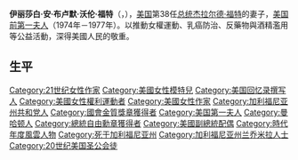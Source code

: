 {{Expand language|1=en|time=2021-04-17T18:36:26+00:00}}
{{Infobox Officeholder
| name = 贝蒂·福特<br />Betty Ford
| image = Betty Ford, official White House photo color, 1974.jpg
| imagesize   = 245px
| caption = 贝蒂·福特，白宮1974年官方彩色照片
| birth_date  = {{Birth date|mf=yes|1918|4|8}}
| birth_place = {{US}}[[伊利諾伊州|伊利諾伊州]][[芝加哥|芝加哥]]
| death_date  = {{death date and age|2011|7|8|1918|4|8|mf=yes}}
| death_place = {{US}}[[加利福尼亞州|加利福尼亞州]][[蘭喬默拉日|蘭喬默拉日]]{{link-en|艾森豪威爾醫療中心|Eisenhower Medical Center|}}
| occupation = [[美國第一夫人|美國第一夫人]]<br />[[行動主義|活動家]]<br />[[女權主義|女權主義者]]<br />[[企業家|企業家]]<br />[[舞蹈員|舞蹈員]]<br />[[模特兒|模特兒]] 
| office1=[[美國第一夫人|美國第一夫人]]
| president1=[[傑拉爾德·福特|傑拉爾德·福特]]
| term_start1={{start date|1974|8|9}}
| term_end1= 1977年1月20日
| predecessor1= [[帕特·尼克遜|帕特·尼克遜]]
| successor1= [[羅莎琳·卡特|羅莎琳·卡特]]
|office2      = [[美國第二夫人|美國第二夫人]]
|vicepresident2 = [[傑拉爾德·福特|傑拉爾德·福特]]
|term_start2  = 1973年12月6日
|term_end2    = 1974年8月9日
|predecessor2 = {{link-en|朱迪·阿格紐|Judy Agnew}}（1973年10月）
|successor2   = Happy Rockefeller（1974年12月）
| office3=首任{{link-en|貝蒂·福特中心|Betty Ford Center}}董事會主席
| term_start3=1982年10月4日
| term_end3=2005年1月25日
| successor3= [[苏珊·福特|苏珊·福特]]
| religion = [[美國聖公會|聖公會]]
| spouse      = William G. Warren（1942年－1947年，已離婚）<br />[[傑拉爾德·福特|傑拉爾德·福特]]（1948年－2006年，已逝世）
| children    = 
* {{link-en|迈克尔·杰拉尔德·福特|Michael Gerald Ford|迈克尔}}
* {{link-en|约翰·加德纳·福特|John Gardner Ford|杰克}}
* [[史蒂文·福特|史蒂文]]
* [[苏珊·福特|苏珊]]
| parents     = William Stephenson Bloomer<br>Hortense Neahr
| signature = Betty Ford Signature.svg
}}
'''伊丽莎白·安·布卢默·沃伦·福特'''（{{lang-en|Elizabeth Ann Bloomer Warren Ford}}，{{bd|1918年|4月18日|2011年|7月8日|catIdx=Ford, Betty}}），[[美国|美国]]第38任[[美国总统|总统]][[杰拉尔德·福特|杰拉尔德·福特]]的妻子，[[美国第一夫人|美国前第一夫人]]（1974年－1977年）。以推動女權運動、乳癌防治、反藥物與酒精濫用等公益活動，深得美國人民的敬重。

==生平==

{{US-bio-stub}}

{{US First Ladies}}
{{美國第二夫人}}
{{Time Persons of the Year 1951–1975}}
{{Authority control}}
{{DEFAULTSORT:Ford, Betty}}
[[Category:21世纪女性作家|Category:21世纪女性作家]]
[[Category:美國女性模特兒|Category:美國女性模特兒]]
[[Category:美国回忆录撰写人|Category:美国回忆录撰写人]]
[[Category:美國女性權利運動者|Category:美國女性權利運動者]]
[[Category:美國女性作家|Category:美國女性作家]]
[[Category:加利福尼亚州共和党人|Category:加利福尼亚州共和党人]]
[[Category:國會金質獎章獲得者|Category:國會金質獎章獲得者]]
[[Category:美国第一夫人|Category:美国第一夫人]]
[[Category:曼哈顿人|Category:曼哈顿人]]
[[Category:總統自由勳章獲得者|Category:總統自由勳章獲得者]]
[[Category:美國副總統配偶|Category:美國副總統配偶]]
[[Category:時代年度風雲人物|Category:時代年度風雲人物]]
[[Category:死于加利福尼亚州|Category:死于加利福尼亚州]]
[[Category:加利福尼亚州兰乔米拉人士|Category:加利福尼亚州兰乔米拉人士]]
[[Category:20世纪美国圣公会徒|Category:20世纪美国圣公会徒]]